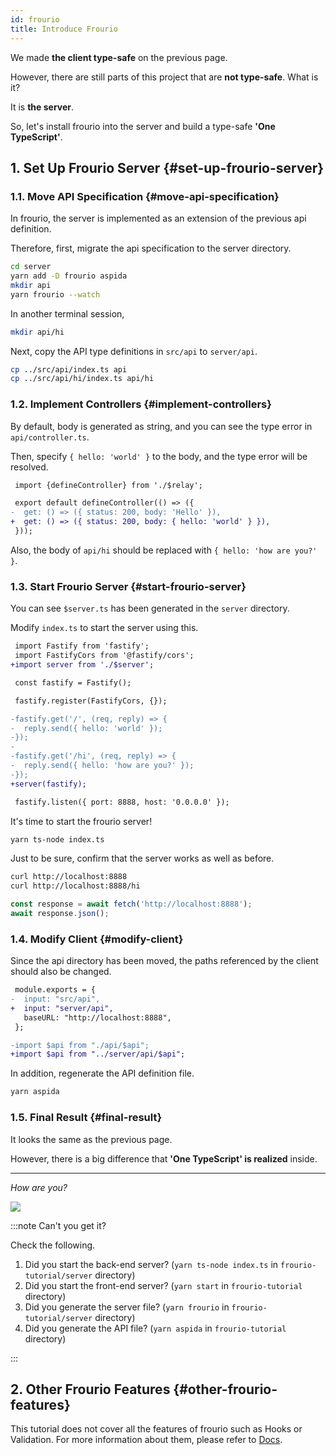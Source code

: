 ```yaml
---
id: frourio
title: Introduce Frourio
---
```



We made **the client type-safe** on the previous page.

However, there are still parts of this project that are **not type-safe**. What is it?

It is **the server**.

So, let's install frourio into the server and build a type-safe **'One TypeScript'**.

## 1. Set Up Frourio Server {#set-up-frourio-server}

### 1.1. Move API Specification {#move-api-specification}

In frourio, the server is implemented as an extension of the previous api definition.

Therefore, first, migrate the api specification to the server directory.

```sh title=Terminal
cd server
yarn add -D frourio aspida
mkdir api
yarn frourio --watch
```

In another terminal session,

```sh title=Terminal
mkdir api/hi
```

Next, copy the API type definitions in `src/api` to `server/api`.

```sh title=Terminal
cp ../src/api/index.ts api
cp ../src/api/hi/index.ts api/hi
```

### 1.2. Implement Controllers {#implement-controllers}

By default, body is generated as string, and you can see the type error in `api/controller.ts`.

Then, specify `{ hello: 'world' }` to the body, and the type error will be resolved.

```diff title=server/api/controller.ts
 import {defineController} from './$relay';

 export default defineController(() => ({
-  get: () => ({ status: 200, body: 'Hello' }),
+  get: () => ({ status: 200, body: { hello: 'world' } }),
 }));
```

Also, the body of `api/hi` should be replaced with `{ hello: 'how are you?' }`.

### 1.3. Start Frourio Server {#start-frourio-server}

You can see `$server.ts` has been generated in the `server` directory.

Modify `index.ts` to start the server using this.

```diff title=server/index.ts
 import Fastify from 'fastify';
 import FastifyCors from '@fastify/cors';
+import server from './$server';

 const fastify = Fastify();

 fastify.register(FastifyCors, {});

-fastify.get('/', (req, reply) => {
-  reply.send({ hello: 'world' });
-});
-
-fastify.get('/hi', (req, reply) => {
-  reply.send({ hello: 'how are you?' });
-});
+server(fastify);

 fastify.listen({ port: 8888, host: '0.0.0.0' });
```

It's time to start the frourio server!

```sh title=Terminal
yarn ts-node index.ts
```

Just to be sure, confirm that the server works as well as before.

```sh title=Terminal
curl http://localhost:8888
curl http://localhost:8888/hi
```

```js title='Browser Console'
const response = await fetch('http://localhost:8888');
await response.json();
```

### 1.4. Modify Client {#modify-client}

Since the api directory has been moved, the paths referenced by the client should also be changed.

```diff title=aspida.config.js
 module.exports = {
-  input: "src/api",
+  input: "server/api",
   baseURL: "http://localhost:8888",
 };
```

```diff title=src/apiClient.ts
-import $api from "./api/$api";
+import $api from "../server/api/$api";
```

In addition, regenerate the API definition file.

```sh title='Terminal'
yarn aspida
```

### 1.5. Final Result {#final-result}

It looks the same as the previous page.

However, there is a big difference that **'One TypeScript' is realized** inside.

---

_How are you?_

<BrowserWindow url="http://localhost:3000">
  <img src="/img/docs/cra-how-are-you.png" />
</BrowserWindow>

:::note Can't you get it?

Check the following.

1. Did you start the back-end server? (`yarn ts-node index.ts` in `frourio-tutorial/server` directory)
2. Did you start the front-end server? (`yarn start` in `frourio-tutorial` directory)
3. Did you generate the server file? (`yarn frourio` in `frourio-tutorial/server` directory)
4. Did you generate the API file? (`yarn aspida` in `frourio-tutorial` directory)

:::

## 2. Other Frourio Features {#other-frourio-features}

This tutorial does not cover all the features of frourio such as Hooks or Validation.
For more information about them, please refer to [Docs](/docs).
